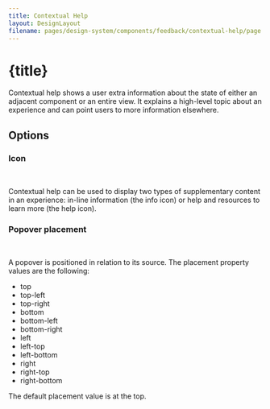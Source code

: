 ```yaml
---
title: Contextual Help
layout: DesignLayout
filename: pages/design-system/components/feedback/contextual-help/page.mdx
---
```



# {title}

Contextual help shows a user extra information about the state of either an adjacent component or an entire view. It explains a high-level topic about an experience and can point users to more information elsewhere.


<MainView />

## Options 

### Icon

<OptionsView />

&nbsp;

Contextual help can be used to display two types of supplementary
content in an experience: in-line information (the info icon) or help
and resources to learn more (the help icon).

### Popover placement

<PlacementView />

&nbsp;

A popover is positioned in relation to its source. The placement
property values are the following:

* top
* top-left
* top-right
* bottom
* bottom-left
* bottom-right
* left
* left-top
* left-bottom
* right
* right-top
* right-bottom

The default placement value is at the top.


